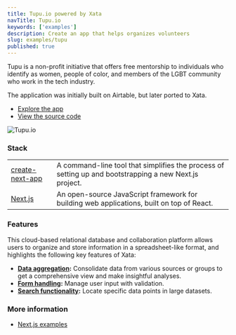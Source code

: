 ```yaml
---
title: Tupu.io powered by Xata
navTitle: Tupu.io
keywords: ['examples']
description: Create an app that helps organizes volunteers
slug: examples/tupu
published: true
---
```


Tupu is a non-profit initiative that offers free mentorship to individuals who identify as women, people of color, and members of the LGBT community who work in the tech industry.

The application was initially built on Airtable, but later ported to Xata.

- [Explore the app](https://tupu.io)
- [View the source code](https://github.com/tupuio/tupuapp)

![Tupu.io](images/tupu.png)

### Stack

|                                                                                           |                                                                                                        |
| ----------------------------------------------------------------------------------------- | ------------------------------------------------------------------------------------------------------ |
| [create-next-app](https://github.com/vercel/next.js/tree/canary/packages/create-next-app) | A command-line tool that simplifies the process of setting up and bootstrapping a new Next.js project. |
| [Next.js](https://nextjs.org/)                                                            | An open-source JavaScript framework for building web applications, built on top of React.              |

### Features

This cloud-based relational database and collaboration platform allows users to organize and store information in a spreadsheet-like format, and highlights the following key features of Xata:

- **[Data aggregation](/docs/sdk/aggregate):** Consolidate data from various sources or groups to get a comprehensive view and make insightful analyses.
- **[Form handling](/docs/sdk/get):** Manage user input with validation.
- **[Search functionality](/docs/sdk/search):** Locate specific data points in large datasets.

### More information

- [Next.js examples](https://github.com/vercel/next.js/tree/canary/examples)
